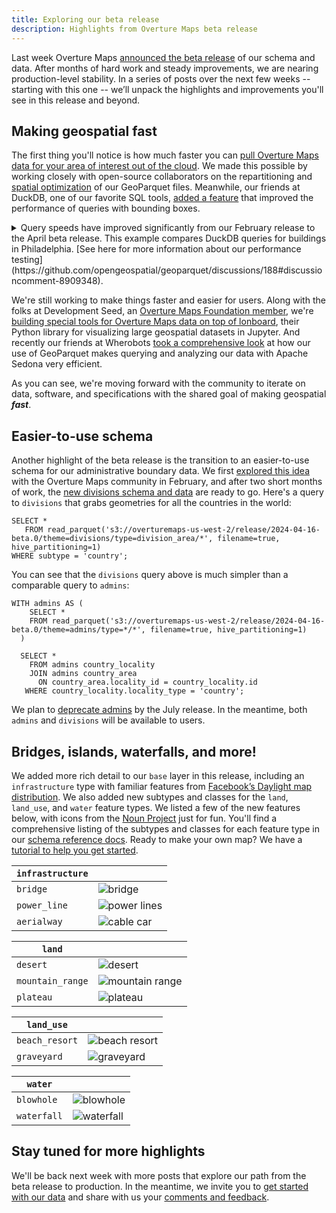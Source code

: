 ```yaml
---
title: Exploring our beta release
description: Highlights from Overture Maps beta release
---
```


Last week Overture Maps [announced the beta release](https://overturemaps.org/overture-maps-foundation-releases-beta-of-its-first-open-map-dataset/) of our schema and data. After months of hard work and steady improvements, we are nearing production-level stability. In a series of posts over the next few weeks -- starting with this one -- we’ll unpack the highlights and improvements you'll see in this release and beyond. 

## Making geospatial fast
The first thing you'll notice is how much faster you can [pull Overture Maps data for your area of interest out of the cloud](https://docs.overturemaps.org/getting-data/locally/). We made this possible by working closely with open-source collaborators on the repartitioning and [spatial optimization](https://cloudnativegeo.org/blog/2024/03/coming-soon-geoparquet-1.1/) of our GeoParquet files. Meanwhile, our friends at DuckDB, one of our favorite SQL tools, [added a feature](https://github.com/duckdb/duckdb/pull/10314) that improved the performance of queries with bounding boxes.

<details>

<summary>Query speeds have improved significantly from our February release to the April beta release. This example compares DuckDB queries for buildings in Philadelphia. [See here for more information about our performance testing](https://github.com/opengeospatial/geoparquet/discussions/188#discussioncomment-8909348).</summary>

    <Tabs>
        <TabItem value="february" label="2024-02-15-alpha.0 release" default>
            ```
            SELECT 
            *
            FROM 
                read_parquet('s3://overturemaps-us-west-2/release/2024-02-15-alpha.0/theme=buildings/type=building/*', filename=true, hive_partitioning=1)
            WHERE 
                bbox.minx > -75.60154
                AND bbox.maxx < -74.955763
                AND bbox.miny > 39.867004
                AND bbox.maxy < 40.137992;
            ```
            820,915 buildings   
            ~120s
        </TabItem>

    
        <TabItem value="april" label="2024-04-16-beta.0 release" default>
            ```
            SELECT 
            *
            FROM   
                read_parquet('s3://overturemaps-us-west-2/release/2024-04-16-beta.0/theme=buildings/type=building/*', filename=true, hive_partitioning=1)
            WHERE 
                bbox.xmin > -75.60154
                AND bbox.xmax < -74.955763
                AND bbox.ymin > 39.867004
                AND bbox.ymax < 40.137992
            ```
            852,487 buildings    
            ~25s
        </TabItem>
    </Tabs>
</details>

We're still working to make things faster and easier for users. Along with the folks at Development Seed, an [Overture Maps Foundation member](https://overturemaps.org/about/members/), we're [building special tools for Overture Maps data on top of lonboard](https://developmentseed.org/lonboard/latest/examples/overture-maps/), their Python library for visualizing large geospatial datasets in Jupyter. And recently our friends at Wherobots [took a comprehensive look](https://wherobots.com/overture-maps-data-cloud-native-geoparquet-apache-sedona/) at how our use of GeoParquet makes querying and analyzing our data with Apache Sedona very efficient. 

As you can see, we're moving forward with the community to iterate on data, software, and specifications with the shared goal of making geospatial **_fast_**.

## Easier-to-use schema
Another highlight of the beta release is the transition to an easier-to-use schema for our administrative boundary data. We first [explored this idea](https://github.com/OvertureMaps/schema/discussions/117) with the Overture Maps community in February, and after two short months of work, the [new divisions schema and data](https://docs.overturemaps.org/guides/divisions/) are ready to go. Here's a query to `divisions` that grabs geometries for all the countries in the world:

```
SELECT *
   FROM read_parquet('s3://overturemaps-us-west-2/release/2024-04-16-beta.0/theme=divisions/type=division_area/*', filename=true, hive_partitioning=1)
WHERE subtype = 'country';
```
 
 You can see that the `divisions` query above is much simpler than a comparable query to `admins`:


```
WITH admins AS (
    SELECT *
    FROM read_parquet('s3://overturemaps-us-west-2/release/2024-04-16-beta.0/theme=admins/type=*/*', filename=true, hive_partitioning=1)
  )

  SELECT *
    FROM admins country_locality
    JOIN admins country_area
      ON country_area.locality_id = country_locality.id
   WHERE country_locality.locality_type = 'country';

```    

We plan to [deprecate admins](https://docs.overturemaps.org/release-notes/) by the July release. In the meantime, both `admins` and `divisions` will be available to users. 

## Bridges, islands, waterfalls, and more!
We added more rich detail to our `base` layer in this release, including an `infrastructure` type with familiar features from [Facebook’s Daylight map distribution](https://daylightmap.org/). We also added new subtypes and classes for the `land`, `land_use`, and `water` feature types. We listed a few of the new features below, with icons from the [Noun Project](https://thenounproject.com/) just for fun. You'll find a comprehensive listing of the subtypes and classes for each feature type in our [schema reference docs](https://docs.overturemaps.org/schema/reference/base/infrastructure). Ready to make your own map? We have a [tutorial to help you get started](https://docs.overturemaps.org/examples/build-a-map/#13/47.6/-122.33/0/45).

| `infrastructure`| |
| ----- | ----- |
| `bridge` | ![bridge](/img/blog/bridges.png) |
| `power_line` | ![power lines](/img/blog/power-lines.png) |
| `aerialway` | ![cable car](/img/blog/cable-car.png) |

| `land`|          |
| ----- | ----- |
| `desert` | ![desert](/img/blog/desert.png) |
| `mountain_range` | ![mountain range](/img/blog/mountain-range.png) |
| `plateau` | ![plateau](/img/blog/plateau.png) |


| `land_use`|      |
| ----- | ----- |
| `beach_resort`| ![beach resort](/img/blog/beach-resort.png) |
| `graveyard` | ![graveyard](/img/blog/graveyard.png) |


| `water`|        |
| ----- | ----- |
| `blowhole` | ![blowhole](/img/blog/blowhole.png) |
| `waterfall` | ![waterfall](/img/blog/waterfall.png) |

 
## Stay tuned for more highlights
We'll be back next week with more posts that explore our path from the beta release to production. In the meantime, we invite you to [get started with our data](https://docs.overturemaps.org/getting-data/) and share with us your [comments and feedback](https://github.com/OvertureMaps/data/discussions). 


